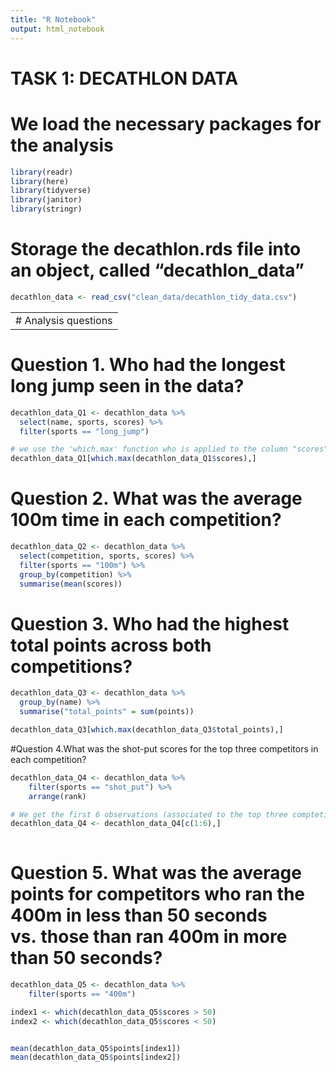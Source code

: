 ```yaml
---
title: "R Notebook"
output: html_notebook
---
```


############################################################################
# TASK 1: DECATHLON DATA
############################################################################


# We load the necessary packages for the analysis
```r
library(readr)
library(here)
library(tidyverse)
library(janitor)
library(stringr)
```


# Storage the decathlon.rds file into an object, called "decathlon_data"
```r
decathlon_data <- read_csv("clean_data/decathlon_tidy_data.csv")
```




------------------------------------------------------------------------------
#                   Analysis questions
------------------------------------------------------------------------------

# Question 1. Who had the longest long jump seen in the data?
```r
decathlon_data_Q1 <- decathlon_data %>% 
  select(name, sports, scores) %>% 
  filter(sports == "long_jump") 

# we use the 'which.max' function who is applied to the column "scores". 
decathlon_data_Q1[which.max(decathlon_data_Q1$scores),]

```

# Question 2. What was the average 100m time in each competition?
```r
decathlon_data_Q2 <- decathlon_data %>% 
  select(competition, sports, scores) %>% 
  filter(sports == "100m") %>% 
  group_by(competition) %>% 
  summarise(mean(scores))

```


# Question 3. Who had the highest total points across both competitions?
```r
decathlon_data_Q3 <- decathlon_data %>% 
  group_by(name) %>% 
  summarise("total_points" = sum(points)) 

decathlon_data_Q3[which.max(decathlon_data_Q3$total_points),]

```





#Question 4.What was the shot-put scores for the top three competitors in each competition?
```r
decathlon_data_Q4 <- decathlon_data %>% 
    filter(sports == "shot_put") %>% 
    arrange(rank) 

# We get the first 6 observations (associated to the top three comptetitros)
decathlon_data_Q4 <- decathlon_data_Q4[c(1:6),]
           
```


# Question 5. What was the average points for competitors who ran the 400m in less than 50 seconds vs. those than ran 400m in more than 50 seconds?

```r
decathlon_data_Q5 <- decathlon_data %>% 
    filter(sports == "400m")

index1 <- which(decathlon_data_Q5$scores > 50)
index2 <- which(decathlon_data_Q5$scores < 50)


mean(decathlon_data_Q5$points[index1])
mean(decathlon_data_Q5$points[index2])


```      


